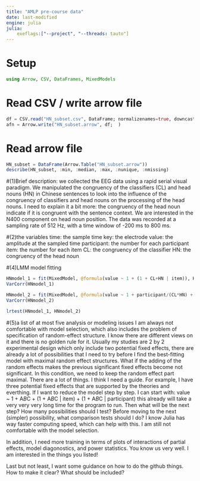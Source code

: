```yaml
---
title: "AMLP pre-course data"
date: last-modified
engine: julia
julia: 
    exeflags:["--project", "--threads: tauto"]    
---
```


# Setup

```julia
using Arrow, CSV, DataFrames, MixedModels
```

# Read CSV / write arrow file

```julia
df = CSV.read("HN_subset.csv", DataFrame; normalizenames=true, downcast=true, pool=true)
afn = Arrow.write("HN_subset.arrow", df;  )
```

# Read arrow file

```julia
HN_subset = DataFrame(Arrow.Table("HN_subset.arrow"))
describe(HN_subset, :min, :median, :max, :nunique, :nmissing)
```

#(1)Brief description: 
we collected the EEG data using a rapid serial visual paradigm. We manipulated the congruency of the classifiers (CL) and head nouns (HN) in Chinese sentences to look into the influence of the congruency of classifiers and head nouns on the processing of the head nouns. I need to explain it a bit more: the congruency of the head noun indicate if it is congruent with the sentence context. We are interested in the N400 component on head noun position. The data was recorded at a sampling rate of 512 Hz, with a time window of -200 ms to 800 ms. 

#(2)the variables
time: the sample time 
key: the electrode
value: the amplitude at the sampled time
participant: the number for each participant 
item: the number for each item
CL: the congruency of the classifier
HN: the congruency of the head noun 


#(4)LMM model fitting 
```julia
HNmodel_1 = fit(MixedModel, @formula(value ~ 1 + (1 + CL+HN | item)), HN_subset; progress=false)
VarCorr(HNmodel_1)

HNmodel_2 = fit(MixedModel, @formula(value ~ 1 + participant/(CL*HN) + (1 + CL+HN | item)), HN_subset; progress=false)
VarCorr(HNmodel_2)

lrtest(HNmodel_1, HNmodel_2)
```


#(5)a list of at most five analysis or modeling issues
I am always not comfortable with model selection, which also includes the problem of specification of random-effect structure. I know there are different views on it and there is no golden rule for it. Usually my studies are 2 by 2 experimental design which only include two potential fixed effects, there are already a lot of possibilities that I need to try before I find the best-fitting model with maximal random effect structures.
What if the adding of the random effects makes the previous significant fixed effects become not significant. In this condition, we need to keep the random effect part maximal. There are a lot of things. I think I need a guide. For example, I have three potential fixed effects that are supported by the theories and everthing. If I want to reduce the model step by step. I can start with: 
value ~ 1 + A*B*C + (1 + A*B*C | item) + (1 + A*B*C | participant)
this already will take a very very very long time for the program to run. Then what will be the next step? How many possibilities should I test? Before moving to the next (simpler) possibility, what comparison tests should I do?
I know Julia has way faster computing speed, which can help with this. I am still not comfortable with the model selection. 

In addition, I need more training in terms of plots of interactions of partial effects, model diagonostics, and power statistics. You know us very well. I am interested in the things you listed!

Last but not least, I want some guidance on how to do the github things. How to make it clear? What should be included? 
